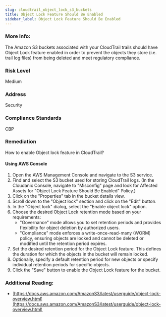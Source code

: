 ```yaml
---
slug: cloudtrail_object_lock_s3_buckets
title: Object Lock Feature Should Be Enabled
sidebar_label: Object Lock Feature Should Be Enabled
---
```


### More Info:

The Amazon S3 buckets associated with your CloudTrail trails should have Object Lock feature enabled in order to prevent the objects they store (i.e. trail log files) from being deleted and meet regulatory compliance.

### Risk Level

Medium

### Address

Security

### Compliance Standards

CBP

### Remediation

How to enable Object lock feature in CloudTrail?

#### Using AWS Console

1. Open the AWS Management Console and navigate to the S3 service.
2. Find and select the S3 bucket used for storing CloudTrail logs.
    (In the Cloudanix Console, navigate to "Misconfig" page and look for Affected Assets for "Object Lock Feature Should Be Enabled" Policy.)
3. Click on the "Properties" tab in the bucket details view.
4. Scroll down to the "Object lock" section and click on the "Edit" button.
5. In the "Object lock" dialog, select the "Enable object lock" option.
6. Choose the desired Object Lock retention mode based on your requirements:
   - "Governance" mode allows you to set retention periods and provides flexibility for object deletion by authorized users.
   - "Compliance" mode enforces a write-once-read-many (WORM) policy, ensuring objects are locked and cannot be deleted or modified until the retention period expires.
7. Set the desired retention period for the Object Lock feature. This defines the duration for which the objects in the bucket will remain locked.
8. Optionally, specify a default retention period for new objects or specify individual retention periods for specific objects.
9. Click the "Save" button to enable the Object Lock feature for the bucket.


### Additional Reading:

- [https://docs.aws.amazon.com/AmazonS3/latest/userguide/object-lock-overview.html](https://docs.aws.amazon.com/AmazonS3/latest/userguide/object-lock-overview.html) 

